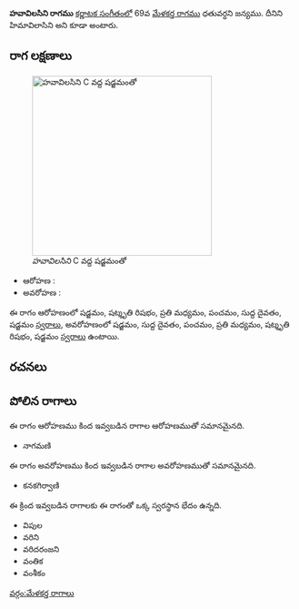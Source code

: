 {{Infobox ragam
	| name          	= హవావిలసిని
	| synonym	    	= హిమావిలాసిని
	| mela          	= 
	| chakra        	= 
	| janaka        	= 
	| type          	= ఔదవ
	| arohanam      	= {{svaraC|S|R3|M2|P|D1|S'}} 
	| avarohanam    	= {{svaraC|S'|D1|P|M2|R3|S}}
	| jeeva         	=
	| chhaya        	=
	| nyasa         	=
	| vishesha      	= 
	| equivalent  		= 
}}
{{కర్ణాటక సంగీత రాగాలు}}
'''హవావిలసిని రాగము''' [[కర్ణాటక సంగీతం]]లో 69వ [[మేళకర్త రాగము]] ధతువర్ధని జన్యము. దీనిని హిమావిలాసిని అని కూడా అంటారు.


==రాగ లక్షణాలు==
[[Image:havavilasini_kb2wiki.png|thumb|right|316px|''హవావిలసిని'' C వద్ద షడ్జమంతో]]

* ఆరోహణ : {{svaraC|S|R3|M2|P|D1|S'}} 
* అవరోహణ : {{svaraC|S'|D1|P|M2|R3|S}}

ఈ రాగం ఆరోహణంలో షడ్జమం, షట్శృతి రిషభం, ప్రతి మధ్యమం, పంచమం, సుద్ద దైవతం, షడ్జమం [[స్వరాలు]], అవరోహణంలో షడ్జమం, సుద్ద దైవతం, పంచమం, ప్రతి మధ్యమం, షట్శృతి రిషభం, షడ్జమం [[స్వరాలు]] ఉంటాయి.

==రచనలు==



==పోలిన రాగాలు==
ఈ రాగం ఆరోహణము కింద ఇవ్వబడిన రాగాల ఆరోహణముతో సమానమైనది.
* నాగమణి

ఈ రాగం అవరోహణము కింద ఇవ్వబడిన రాగాల అవరోహణముతో సమానమైనది.
* కనకగిర్వాణి

ఈ క్రింద ఇవ్వబడిన రాగాలకు ఈ రాగంతో ఒక్క స్వరస్థాన భేదం ఉన్నది.
* విపుల
* వరిని
* వరిదరంజని
* వంతిక
* వంశీకం



[[వర్గం:మేళకర్త రాగాలు]]